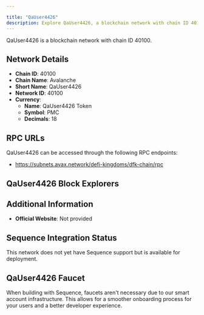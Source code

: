 ```yaml
---

title: "QaUser4426"
description: Explore QaUser4426, a blockchain network with chain ID 40100. Learn about its native currency, QaUser4426 Token, and how to interact with the network.
---
```




QaUser4426 is a blockchain network with chain ID 40100.

## Network Details

- **Chain ID**: 40100
- **Chain Name**: Avalanche
- **Short Name**: QaUser4426
- **Network ID**: 40100
- **Currency**: 
  - **Name**: QaUser4426 Token
  - **Symbol**: PMC
  - **Decimals**: 18

## RPC URLs

QaUser4426 can be accessed through the following RPC endpoints:

- https://subnets.avax.network/defi-kingdoms/dfk-chain/rpc

## QaUser4426 Block Explorers



## Additional Information

- **Official Website**: Not provided

## Sequence Integration Status

This network does not yet have Sequence support but is available for deployment.

## QaUser4426 Faucet

When building with Sequence, faucets aren't necessary due to our smart account infrastructure. This allows for a smoother onboarding process for your users and a better developer experience.
